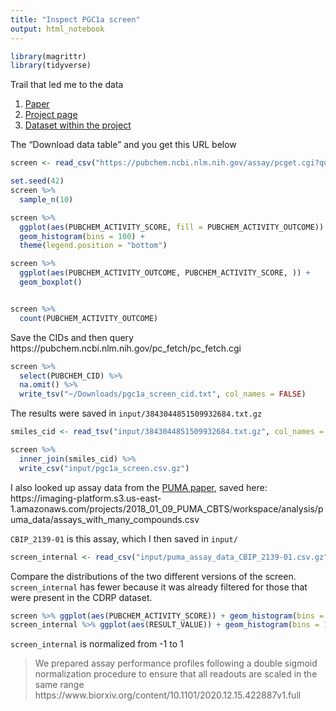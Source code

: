 ```yaml
---
title: "Inspect PGC1a screen"
output: html_notebook
---
```


```r
library(magrittr)
library(tidyverse)
```


Trail that led me to the data

1. [Paper](https://www.cell.com/cell/fulltext/S0092-8674(17)30249-0#secsectitle0075)
2. [Project page](https://pubchem.ncbi.nlm.nih.gov/bioassay/651721)
3. [Dataset within the project](https://pubchem.ncbi.nlm.nih.gov/bioassay/651723#section=Data-Table)

The "Download data table" and you get this URL below

```r
screen <- read_csv("https://pubchem.ncbi.nlm.nih.gov/assay/pcget.cgi?query=download&record_type=datatable&actvty=all&response_type=save&aid=651723")
```

```r
set.seed(42)
screen %>%
  sample_n(10)
```


```r
screen %>%
  ggplot(aes(PUBCHEM_ACTIVITY_SCORE, fill = PUBCHEM_ACTIVITY_OUTCOME)) +
  geom_histogram(bins = 100) +
  theme(legend.position = "bottom")

screen %>%
  ggplot(aes(PUBCHEM_ACTIVITY_OUTCOME, PUBCHEM_ACTIVITY_SCORE, )) +
  geom_boxplot()


screen %>%
  count(PUBCHEM_ACTIVITY_OUTCOME)
```

Save the CIDs and then query https://pubchem.ncbi.nlm.nih.gov/pc_fetch/pc_fetch.cgi

```r
screen %>%
  select(PUBCHEM_CID) %>%
  na.omit() %>%
  write_tsv("~/Downloads/pgc1a_screen_cid.txt", col_names = FALSE)
```

The results were saved in `input/3843044851509932684.txt.gz`

```r
smiles_cid <- read_tsv("input/3843044851509932684.txt.gz", col_names = c("PUBCHEM_CID", "CBP_SMILES"))
```
```r
screen %>%
  inner_join(smiles_cid) %>%
  write_csv("input/pgc1a_screen.csv.gz")
```
I also looked up assay data from the [PUMA paper](https://www.biorxiv.org/content/10.1101/2020.12.15.422887v1), saved here:
https://imaging-platform.s3.us-east-1.amazonaws.com/projects/2018_01_09_PUMA_CBTS/workspace/analysis/puma_data/assays_with_many_compounds.csv

`CBIP_2139-01` is this assay, which I then saved in `input/`

```r
screen_internal <- read_csv("input/puma_assay_data_CBIP_2139-01.csv.gz")
```
Compare the distributions of the two different versions of the screen.
`screen_internal` has fewer because it was already filtered for those that were present in the CDRP dataset.

```r
screen %>% ggplot(aes(PUBCHEM_ACTIVITY_SCORE)) + geom_histogram(bins = 100)
screen_internal %>% ggplot(aes(RESULT_VALUE)) + geom_histogram(bins = 100)
```
`screen_internal` is normalized from -1 to 1

> We prepared assay performance profiles following a double sigmoid normalization procedure to ensure that all readouts are scaled in the same range
> https://www.biorxiv.org/content/10.1101/2020.12.15.422887v1.full
